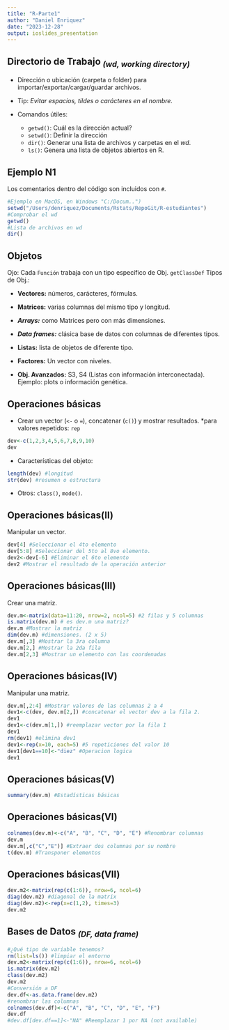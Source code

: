 ```yaml
---
title: "R-Parte1"
author: "Daniel Enriquez"
date: "2023-12-28"
output: ioslides_presentation
---
```

## **Directorio de Trabajo** ~*(wd, working directory)*~

* Dirección o ubicación (carpeta o folder) para importar/exportar/cargar/guardar archivos.
* Tip: *Evitar espacios, tildes o carácteres en el nombre.*

* Comandos útiles:
  * `getwd()`: Cuál es la dirección actual?
  * `setwd()`: Definir la dirección
  * `dir()`: Generar una lista de archivos y carpetas en el *wd*.
  + `ls()`: Genera una lista de objetos abiertos en R.

## **Ejemplo N1**

Los comentarios dentro del código son incluidos con `#`.

```r
#Ejemplo en MacOS, en Windows "C:/Docum..")
setwd("/Users/denriquez/Documents/Rstats/RepoGit/R-estudiantes") 
#Comprobar el wd
getwd()  
#Lista de archivos en wd
dir()

```
## **Objetos**

Ojo: Cada `Función` trabaja con un tipo específico de Obj.  `getClassDef`
Tipos de Obj.:

  * **Vectores:** números, carácteres, fórmulas.
  
  * **Matrices:** varias columnas del mismo tipo y longitud.
  
  * ***Arrays:*** como Matrices pero con más dimensiones.
  
  * ***Data frames:*** clásica base de datos con columnas de diferentes tipos.
  
  * **Listas:** lista de objetos de diferente tipo.
  
  * **Factores:** Un vector con niveles.
  
  * **Obj. Avanzados:** S3, S4 (Listas con información interconectada).  Ejemplo: plots o información genética.

## **Operaciones básicas**
* Crear un vector (`<-` o `=`), concatenar  (`c()`) y mostrar resultados. *para valores repetidos: `rep`
```R
dev<-c(1,2,3,4,5,6,7,8,9,10)
dev
```
* Características del objeto: 
```R
length(dev) #longitud
str(dev) #resumen o estructura
```
* Otros: `class()`, `mode()`.

## **Operaciones básicas(II)**
Manipular un vector.
```R
dev[4] #Seleccionar el 4to elemento
dev[5:8] #Seleccionar del 5to al 8vo elemento.
dev2<-dev[-6] #Eliminar el 6to elemento
dev2 #Mostrar el resultado de la operación anterior
```
## **Operaciones básicas(III)**
Crear una matriz.
```R
dev.m<-matrix(data=11:20, nrow=2, ncol=5) #2 filas y 5 columnas
is.matrix(dev.m) # es dev.m una matriz?
dev.m #Mostrar la matriz
dim(dev.m) #dimensiones. (2 x 5)
dev.m[,3] #Mostrar la 3ra columna
dev.m[2,] #Mostrar la 2da fila
dev.m[2,3] #Mostrar un elemento con las coordenadas
```
## **Operaciones básicas(IV)**
Manipular una matriz.
```R
dev.m[,2:4] #Mostrar valores de las columnas 2 a 4
dev1<-c(dev, dev.m[2,]) #concatenar el vector dev a la fila 2.
dev1
dev1<-c(dev.m[1,]) #reemplazar vector por la fila 1
dev1
rm(dev1) #elimina dev1
dev1<-rep(x=10, each=5) #5 repeticiones del valor 10
dev1[dev1==10]<-"diez" #Operacion logica
dev1
```

## **Operaciones básicas(V)**
```R
summary(dev.m) #Estadísticas básicas
```
## **Operaciones básicas(VI)**
```R
colnames(dev.m)<-c("A", "B", "C", "D", "E") #Renombrar columnas
dev.m
dev.m[,c("C","E")] #Extraer dos columnas por su nombre
t(dev.m) #Transponer elementos

```
## **Operaciones básicas(VII)**
```R
dev.m2<-matrix(rep(c(1:6)), nrow=6, ncol=6)
diag(dev.m2) #diagonal de la matrix
diag(dev.m2)<-rep(x=c(1,2), times=3)
dev.m2
```

## **Bases de Datos ** ~*(DF, data frame)*~
```R
#¿Qué tipo de variable tenemos?
rm(list=ls()) #limpiar el entorno
dev.m2<-matrix(rep(c(1:6)), nrow=6, ncol=6)
is.matrix(dev.m2)
class(dev.m2)
dev.m2
#Conversión a DF
dev.df<-as.data.frame(dev.m2)
#renombrar las columnas
colnames(dev.df)<-c("A", "B", "C", "D", "E", "F")
dev.df
#dev.df[dev.df==1]<-"NA" #Reemplazar 1 por NA (not available)

````

